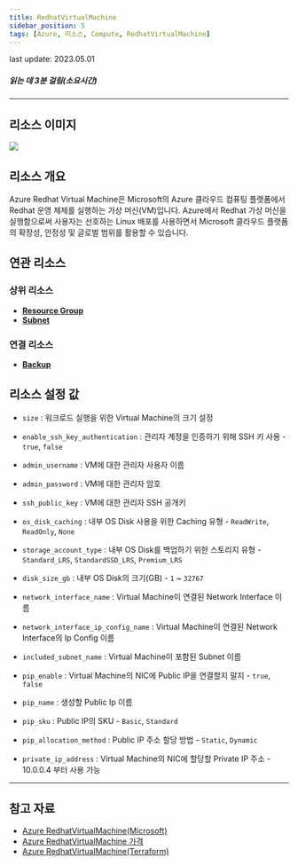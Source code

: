 ```yaml
---
title: RedhatVirtualMachine
sidebar_position: 5
tags: [Azure, 리소스, Compute, RedhatVirtualMachine]
---
```




<span className="theme-doc-version-badge badge badge--secondary">
    last update: 2023.05.01
</span>

##### 읽는 데 3분 걸림(소요시간)

*****

## 리소스 이미지
<img src={icon} />

## 리소스 개요
Azure Redhat Virtual Machine은 Microsoft의 Azure 클라우드 컴퓨팅 플랫폼에서 Redhat 운영 체제를 실행하는 가상 머신(VM)입니다.
Azure에서 Redhat 가상 머신을 실행함으로써 사용자는 선호하는 Linux 배포를 사용하면서 Microsoft 클라우드 플랫폼의 확장성, 안정성 및 글로벌 범위를 활용할 수 있습니다.
 



## 연관 리소스
### 상위 리소스
- [**Resource Group**](https://docs.cstudio.app/docs/resource/azure/Base/ResourceGroup)
- [**Subnet**](https://docs.cstudio.app/docs/resource/azure/Network/Subnet)

### 연결 리소스
- [**Backup**](https://docs.cstudio.app/docs/resource/azure/RecoveryServices/Backup)


## 리소스 설정 값
- ```size``` : 워크로드 실행을 위한 Virtual Machine의 크기 설정

- ```enable_ssh_key_authentication``` : 관리자 계정을 인증하기 위해 SSH 키 사용 - ```true```, ```false```

- ```admin_username``` : VM에 대한 관리자 사용자 이름

- ```admin_password``` : VM에 대한 관리자 암호

- ```ssh_public_key``` : VM에 대한 관리자 SSH 공개키

- ```os_disk_caching``` : 내부 OS Disk 사용을 위한 Caching 유형 - ```ReadWrite```, ```ReadOnly```, ```None```

- ```storage_account_type``` : 내부 OS Disk를 백업하기 위한 스토리지 유형 -  ```Standard_LRS```, ```StandardSSD_LRS```, ```Premium_LRS```

- ```disk_size_gb``` : 내부 OS Disk의 크기(GB) -  ```1``` ~ ```32767```

- ```network_interface_name``` : Virtual Machine이 연결된 Network Interface 이름 

- ```network_interface_ip_config_name``` : Virtual Machine이 연결된 Network Interface의 Ip Config 이름

- ```included_subnet_name``` : Virtual Machine이 포함된 Subnet 이름

- ```pip_enable``` : Virtual Machine의 NIC에 Public IP을 연결할지 말지 - ```true```, ```false```

- ```pip_name``` : 생성할 Public Ip 이름

- ```pip_sku``` : Public IP의 SKU - ```Basic```, ```Standard```

- ```pip_allocation_method``` : Public IP 주소 할당 방법 - ```Static```, ```Dynamic```

- ```private_ip_address``` : Virtual Machine의 NIC에 할당할 Private IP 주소 - 10.0.0.4 부터 사용 가능


*****
## 참고 자료
- [Azure RedhatVirtualMachine(Microsoft)](https://learn.microsoft.com/ko-kr/azure/virtual-machines/overview)
- [Azure RedhatVirtualMachine 가격](https://azure.microsoft.com/en-us/pricing/details/virtual-machines/linux/)
- [Azure RedhatVirtualMachine(Terraform)](https://registry.terraform.io/providers/hashicorp/azurerm/latest/docs/resources/linux_virtual_machine)
